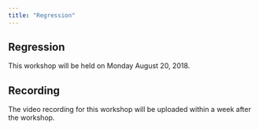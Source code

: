 ```yaml
---
title: "Regression"
---
```


## Regression

This workshop will be held on Monday August 20, 2018.

## Recording

The video recording for this workshop will be uploaded within a week after the workshop.






